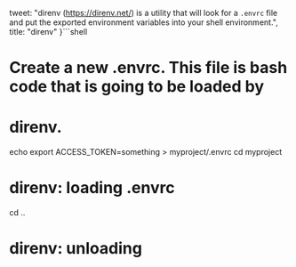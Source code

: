   tweet:
    "direnv (https://direnv.net/) is a utility that will look for a `.envrc` file and put the exported environment variables into your shell environment.",
  title: "direnv"
}```shell
# Create a new .envrc. This file is bash code that is going to be loaded by
# direnv.
echo export ACCESS_TOKEN=something > myproject/.envrc
cd myproject
# direnv: loading .envrc
cd ..
# direnv: unloading
```;
